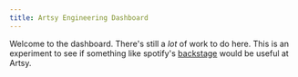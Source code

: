 ```yaml
---
title: Artsy Engineering Dashboard
---
```


Welcome to the dashboard. There's still a _lot_ of work to do here.
This is an experiment to see if something like spotify's [backstage](https://labs.spotify.com/2020/03/17/what-the-heck-is-backstage-anyway/) would be useful at Artsy.
